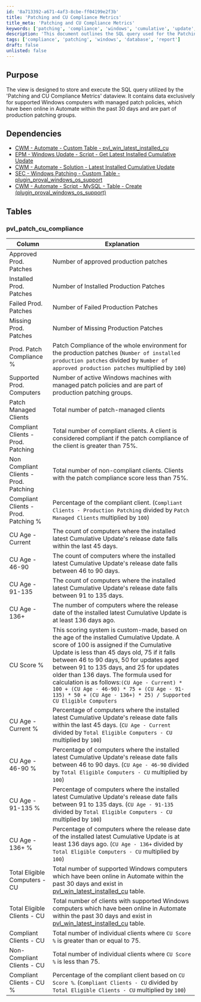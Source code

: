 ```yaml
---
id: '8a713392-a671-4af3-8cbe-ff04199e2f3b'
title: 'Patching and CU Compliance Metrics'
title_meta: 'Patching and CU Compliance Metrics'
keywords: ['patching', 'compliance', 'windows', 'cumulative', 'update', 'metrics']
description: 'This document outlines the SQL query used for the Patching and CU Compliance Metrics dataview, focusing on supported Windows computers with managed patch policies. It details dependencies, tables, and various metrics related to patch compliance and cumulative updates.'
tags: ['compliance', 'patching', 'windows', 'database', 'report']
draft: false
unlisted: false
---
```

## Purpose

The view is designed to store and execute the SQL query utilized by the 'Patching and CU Compliance Metrics' dataview. It contains data exclusively for supported Windows computers with managed patch policies, which have been online in Automate within the past 30 days and are part of production patching groups.

## Dependencies

- [CWM - Automate - Custom Table - pvl_win_latest_installed_cu](https://proval.itglue.com/DOC-5078775-12929648)
- [EPM - Windows Update - Script - Get Latest Installed Cumulative Update](https://proval.itglue.com/DOC-5078775-12849478)
- [CWM - Automate - Solution - Latest Installed Cumulative Update](https://proval.itglue.com/DOC-5078775-12850104)
- [SEC - Windows Patching - Custom Table - plugin_proval_windows_os_support](https://proval.itglue.com/DOC-5078775-7780690)
- [CWM - Automate - Script - MySQL - Table - Create (plugin_proval_windows_os_support)](https://proval.itglue.com/DOC-5078775-11564131)

## Tables

### pvl_patch_cu_compliance

| Column                                   | Explanation                                                                                                                                                                                                                   |
|------------------------------------------|-------------------------------------------------------------------------------------------------------------------------------------------------------------------------------------------------------------------------------|
| Approved Prod. Patches                  | Number of approved production patches                                                                                                                                                                                       |
| Installed Prod. Patches                  | Number of Installed Production Patches                                                                                                                                                                                      |
| Failed Prod. Patches                     | Number of Failed Production Patches                                                                                                                                                                                         |
| Missing Prod. Patches                    | Number of Missing Production Patches                                                                                                                                                                                        |
| Prod. Patch Compliance %                 | Patch Compliance of the whole environment for the production patches (`Number of installed production patches` divided by `Number of approved production patches` multiplied by `100`)                                       |
| Supported Prod. Computers                | Number of active Windows machines with managed patch policies and are part of production patching groups.                                                                                                                  |
| Patch Managed Clients                    | Total number of patch-managed clients                                                                                                                                                                                      |
| Compliant Clients - Prod. Patching       | Total number of compliant clients. A client is considered compliant if the patch compliance of the client is greater than 75%.                                                                                              |
| Non Compliant Clients - Prod. Patching   | Total number of non-compliant clients. Clients with the patch compliance score less than 75%.                                                                                                                               |
| Compliant Clients - Prod. Patching %     | Percentage of the compliant client. (`Compliant Clients - Production Patching` divided by `Patch Managed Clients` multiplied by `100`)                                                                                      |
| CU Age - Current                         | The count of computers where the installed latest Cumulative Update's release date falls within the last 45 days.                                                                                                          |
| CU Age - 46-90                          | The count of computers where the installed latest Cumulative Update's release date falls between 46 to 90 days.                                                                                                           |
| CU Age - 91-135                         | The count of computers where the installed latest Cumulative Update's release date falls between 91 to 135 days.                                                                                                          |
| CU Age - 136+                           | The number of computers where the release date of the installed latest Cumulative Update is at least 136 days ago.                                                                                                         |
| CU Score %                              | This scoring system is custom-made, based on the age of the installed Cumulative Update. A score of 100 is assigned if the Cumulative Update is less than 45 days old, 75 if it falls between 46 to 90 days, 50 for updates aged between 91 to 135 days, and 25 for updates older than 136 days. The formula used for calculation is as follows:`(CU Age - Current) * 100 + (CU Age - 46-90) * 75 + (CU Age - 91-135) * 50 + (CU Age - 136+) * 25) / Supported CU Eligible Computers` |
| CU Age - Current %                      | Percentage of computers where the installed latest Cumulative Update's release date falls within the last 45 days. (`CU Age - Current` divided by `Total Eligible Computers - CU` multiplied by `100`)                     |
| CU Age - 46-90 %                        | Percentage of computers where the installed latest Cumulative Update's release date falls between 46 to 90 days. (`CU Age - 46-90` divided by `Total Eligible Computers - CU` multiplied by `100`)                          |
| CU Age - 91-135 %                       | Percentage of computers where the installed latest Cumulative Update's release date falls between 91 to 135 days. (`CU Age - 91-135` divided by `Total Eligible Computers - CU` multiplied by `100`)                        |
| CU Age - 136+ %                         | Percentage of computers where the release date of the installed latest Cumulative Update is at least 136 days ago. (`CU Age - 136+` divided by `Total Eligible Computers - CU` multiplied by `100`)                        |
| Total Eligible Computers - CU            | Total number of supported Windows computers which have been online in Automate within the past 30 days and exist in [pvl_win_latest_installed_cu](https://proval.itglue.com/DOC-5078775-12929648) table.                   |
| Total Eligible Clients - CU              | Total number of clients with supported Windows computers which have been online in Automate within the past 30 days and exist in [pvl_win_latest_installed_cu](https://proval.itglue.com/DOC-5078775-12929648) table.     |
| Compliant Clients - CU                   | Total number of individual clients where `CU Score %` is greater than or equal to 75.                                                                                                                                     |
| Non-Compliant Clients - CU               | Total number of individual clients where `CU Score %` is less than 75.                                                                                                                                                    |
| Compliant Clients - CU %                 | Percentage of the compliant client based on `CU Score %`. (`Compliant Clients - CU` divided by `Total Eligible Clients - CU` multiplied by `100`)                                                                          |











